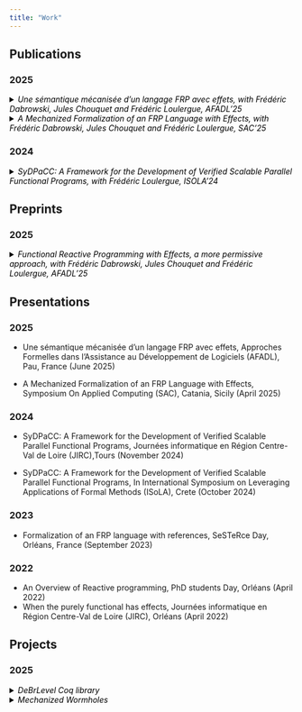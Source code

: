 ```yaml
---
title: "Work"
---
```


## Publications

### 2025

<details>
<summary style="color:black;">_Une sémantique mécanisée d'un langage FRP avec effets, with Frédéric Dabrowski, Jules Chouquet and Frédéric Loulergue, AFADL'25_</summary>
- June 2025
- In Approches Formelles dans l'Assistance au Développement de Logiciels
- [hal-05135592v1](https://hal.science/hal-05135592v1)

Short version of "_A Mechanized Formalization of an FRP Language with Effects_" paper for a national conference.
</details>

<details>
<summary style="color:black;">_A Mechanized Formalization of an FRP Language with Effects, with Frédéric Dabrowski, Jules Chouquet and Frédéric Loulergue, SAC'25_</summary>
- March 2025
- In ACM Symposium on Applied Computing
- [10.1145/3672608.3707907](https://doi.org/10.1145/3672608.3707907)

Functional Reactive Programming (FRP) is a functional programming paradigm designed for systems interacting with their environment. The Yampa library, a Haskell implementation, allows users to construct signal functions that synchronously process input streams to produce output streams. While this library facilitates concise and robust coding, managing I/O is cumbersome. To address this issue, the Wormholes library extends Yampa with constructs to bind I/O to resource names, accessible in an imperative style. Few FRP languages are formalized, and Wormholes added challenging features. This article presents a mechanized formalization of a slightly modified version of Wormholes, improving the result and correcting some issues. 
</details>

### 2024

<details>
<summary style="color:black;">_SyDPaCC: A Framework for the Development of Verified Scalable Parallel Functional Programs, with Frédéric Loulergue, ISOLA'24_</summary>
- October 2024 
- In International Symposium on Leveraging Applications of Formal Methods
- [10.1007/978-3-031-75380-0_16](https://doi.org/10.1007/978-3-031-75380-0_16)

 The SyDPaCC framework supports the development of scalable parallel functional programs with the proof assistant Coq and helps the developers to write correct-by-construction programs with respect to specifications written as simple (and possibly very inefficient) functional programs. Parallel programs are built from specifications using verified program transformations offered by SyDPaCC. Leveraging Coq extraction mechanism, compilable code can be obtained and executed on shared-memory or large scale distributed memory parallel machines. 
</details>

<!--
- SyDPaCC: A Framework for the Development of Verified Scalable Parallel Functional Programs
  - Frédéric Loulergue and Jordan Ischard 
  - October 2024 
  - In International Symposium on Leveraging Applications of Formal Methods (pp. 274-295).
  - [10.1007/978-3-031-75380-0_16](https://doi.org/10.1007/978-3-031-75380-0_16)
- A Mechanized Formalization of an FRP Language with Effects
  - Jordan Ischard, Frédéric Dabrowski, Jules Chouquet and Frédéric Loulergue
  - March 2025
  - In ACM Symposium on Applied Computing (SAC)
  - [10.1145/3672608.3707907](https://doi.org/10.1145/3672608.3707907)
- Une sémantique mécanisée d'un langage FRP avec effets
  - Jordan Ischard, Frédéric Dabrowski, Jules Chouquet and Frédéric Loulergue
  - June 2025
  - In AFADL 2025
  - [hal-05135592v1](https://hal.science/hal-05135592v1)
-->
  

## Preprints

### 2025

<details>
<summary style="color:black;">_Functional Reactive Programming with Effects, a more permissive approach, with Frédéric Dabrowski, Jules Chouquet and Frédéric Loulergue, AFADL'25_</summary>
  - [hal-04983000v2](https://hal.science/hal-04983000v2)

We introduce a functional reactive programming language that extends WORMHOLES, an enhance- ment of YAMPA with support for effects. Our proposal relaxes the constraint in WORMHOLES that restricts all resources to single-use. Resources are categorized into two kinds: input/output resources and internal resources. Input/output resources model interactions with the environment and follow constraints similar to those in WORMHOLES. Internal resources, on the other hand, enable com- munication between program components and can be used multiple times. We demonstrate that programs written in our language can be translated into equivalent effect-free YAMPA programs, ensuring that our approach remains compatible with existing functional reactive paradigms. 
</details>

## Presentations

### 2025

- Une sémantique mécanisée d'un langage FRP avec effets, Approches Formelles dans l'Assistance au Développement de Logiciels (AFADL), Pau, France (June 2025)

- A Mechanized Formalization of an FRP Language with Effects, Symposium On Applied Computing (SAC), Catania, Sicily (April 2025)

### 2024

- SyDPaCC: A Framework for the Development of Verified Scalable Parallel Functional Programs, Journées informatique en Région Centre-Val de Loire (JIRC),Tours (November 2024)

- SyDPaCC: A Framework for the Development of Verified Scalable Parallel Functional Programs, In International Symposium on Leveraging Applications of Formal Methods (ISoLA), Crete (October 2024)

### 2023

- Formalization of an FRP language with references, SeSTeRce Day, Orléans, France (September 2023)

### 2022

- An Overview of Reactive programming, PhD students Day, Orléans (April 2022)
- When the purely functional has effects, Journées informatique en Région Centre-Val de Loire (JIRC), Orléans (April 2022)

## Projects

### 2025

<details>
<summary style="color:black;">_DeBrLevel Coq library_</summary>
  - {{< fa brands github >}} [JordanIschard/DeBrLevel](https://github.com/JordanIschard/DeBrLevel)

The DeBrLevel library was developed as part of my PhD for the purposes of mechanizing a variant of the WORMHOLES language (see [JordanIschard/Mechanized-Wormholes](https://github.com/JordanIschard/Mechanized-Wormholes)).
It allows us to define structures containing identifiers using levels, a representation proposed by N. G. DeBruijn. It consists of a collection of modules and interfaces, and contains a set of predefined structures such as lists, sets, and maps.
</details>

<details>
<summary style="color:black;">_Mechanized Wormholes_</summary>
  - {{< fa brands github >}} [JordanIschard/Mechanized-Wormholes](https://github.com/JordanIschard/Mechanized-Wormholes)

Formalization of the language WORMHOLES, an Arrow-based FRP language, using De Bruijn levels. It is associated with paper "_A Mechanized Formalization of an FRP Language with Effects_".
</details>
